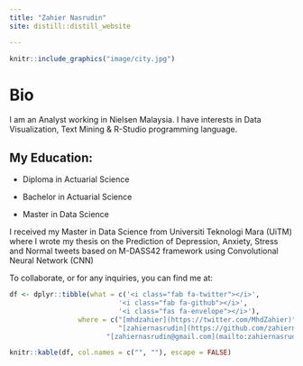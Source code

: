 ```yaml
---
title: "Zahier Nasrudin"
site: distill::distill_website

---
```


```r
knitr::include_graphics("image/city.jpg")
```

# Bio

I am an Analyst working in Nielsen Malaysia. I have interests in Data Visualization, Text Mining & R-Studio programming language.

## My Education:

-   Diploma in Actuarial Science

-   Bachelor in Actuarial Science

-   Master in Data Science

I received my Master in Data Science from Universiti Teknologi Mara (UiTM) where I wrote my thesis on the Prediction of Depression, Anxiety, Stress and Normal tweets based on M-DASS42 framework using Convolutional Neural Network (CNN)

To collaborate, or for any inquiries, you can find me at:

```r
df <- dplyr::tibble(what = c('<i class="fab fa-twitter"></i>',
                           '<i class="fab fa-github"></i>',
                           '<i class="fas fa-envelope"></i>'),
                 where = c("[mhdzahier](https://twitter.com/MhdZahier)",
                           "[zahiernasrudin](https://github.com/zahiernasrudin)",
                        "[zahiernasrudin@gmail.com](mailto:zahiernasrudin@gmail.com)"))

knitr::kable(df, col.names = c("", ""), escape = FALSE)
```
